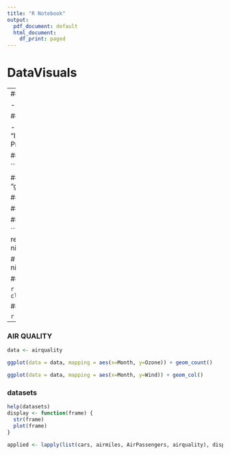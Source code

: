 ```yaml
---
title: "R Notebook"
output:
  pdf_document: default
  html_document:
    df_print: paged
---
```

# DataVisuals


--
## Index

- Tips
- Environment
- Examples



## TIPS
 
- RStudio Notebook Shortcuts
  - Insert new code: *Ctrl+Alt+I* OR "Insert" button
  - Execute code: *Ctrl+Shift+Enter* OR "Run" button
  - Preview notebook: *Ctrl+Shift+K* OR "Preview" button

## Environment

```r

## import
library(readr)
library(ggplot2)
library(datasets)

## install if import fails
# required_packages <- c("datasets", "ggplot2", "readr")
# install.packages(required_packages)
```



## Examples


### STOCK PRICES OHLC

#### Import Data

```r
library(readr)
nifty50 <- read_csv("~/Desktop/Projects/ZNevzz/DataVisuals/data/nifty50.csv")
nifty50

# data <- nifty50[sample(nrow(nifty50), 3000),]
data <- nifty50[1:1000,]
```

#### Initialize plot

```r

plot1 <- ggplot(data = data,
          mapping = aes(x = date, y = close))
plot1
```

#### Plot points

        
```r
plot11 <- plot1 +
          geom_point()
plot11  
```


---


### AIR QUALITY

```r
data <- airquality
```

```r
ggplot(data = data, mapping = aes(x=Month, y=Ozone)) + geom_count()
```
```r
ggplot(data = data, mapping = aes(x=Month, y=Wind)) + geom_col()
```


### datasets
```r
help(datasets)
display <- function(frame) {
  str(frame)
  plot(frame)
}
```


```r

applied <- lapply(list(cars, airmiles, AirPassengers, airquality), display)

```

